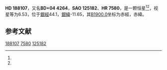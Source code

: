 {{Starbox begin
| name = HD 188107
}}
{{Starbox observe
| epoch = [[J2000.0|J2000.0]]
| constell = {{星座名待查}}<ref name=SIMBAD>{{cite web
 | url=http://simbad.u-strasbg.fr/simbad/sim-id?Ident=HR+7580
 | title=Pulsating variable Star
 | publisher=Centre de Données astronomiques de Strasbourg
 | work=SIMBAD
 | accessdate=2012-07-13
 | archive-date=2016-03-17
 | archive-url=https://web.archive.org/web/20160317060921/http://simbad.u-strasbg.fr/simbad/sim-id?Ident=HR+7580
 | dead-url=no
 }}</ref><ref name=DATA>{{cite web
 | url=http://vizier.u-strasbg.fr/viz-bin/VizieR-5?-out.add=.&-source=5050&-corr=PK=HR&-out.max=9999&HR=7580
 | title=VizieR Detailed Page
 | accessdate=2012-07-13
 | archive-date=2016-03-04
 | archive-url=https://web.archive.org/web/20160304233643/http://vizier.u-strasbg.fr/viz-bin/VizieR-5?-out.add=.&-source=5050&-corr=PK=HR&-out.max=9999&HR=7580
 | dead-url=no
 }}</ref>
| 星官 = 
| ra = {{RA|19|53|22.6}}<ref name=SIMBAD /><ref name=DATA />
| dec = {{DEC|+4|24|2}}<ref name=SIMBAD /><ref name=DATA />
| appmag_v = 6.53<ref name=SIMBAD /><ref name=DATA />
}}
{{Starbox character
| class = B9.5Vn<ref name=SIMBAD /><ref name=DATA />
| b-v = 0.02<ref name=SIMBAD /><ref name=DATA />
| u-b = -0.11<ref name=SIMBAD /><ref name=DATA />
| r-i = <ref name=SIMBAD /><ref name=DATA />
| variable = 
}}
{{Starbox astrometry
| radial_v = -0.11
| prop_mo_ra = 2
| parallax = 
| p_error = 
}}
{{Starbox catalog
| names =BD+04 4264，[[SAO星表|SAO]] 125182，[[HD星表|HD]] 188107，[[HR星表|HR]] 7580}}
{{Starbox reference |Simbad=HR+7580}}
{{Starbox end}}

'''HD 188107'''，又名'''BD+04 4264'''，'''SAO 125182'''、'''HR 7580'''，是一颗恒星<ref name=SIMBAD /><ref name=DATA />，视星等为6.53，位于[[銀道座標系|銀經]]44.1，[[銀道座標系|銀緯]]-11.65，其[[B1900.0|B1900.0]]坐标为赤經{{RA|19|48|23.9}}，赤緯{{DEC|+4|-11.65|29}}。

== 参考文献 ==
{{reflist}}

{{star-stub}}

[[Category:HD和HDE天體|188107]]
[[Category:HR天體|7580]]
[[Category:SAO天體|125182]]